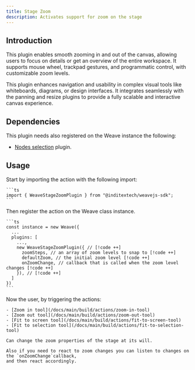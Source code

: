 ```yaml
---
title: Stage Zoom
description: Activates support for zoom on the stage
---
```



## Introduction

This plugin enables smooth zooming in and out of the canvas, allowing users to
focus on details or get an overview of the entire workspace. It supports mouse wheel,
trackpad gestures, and programmatic control, with customizable zoom levels.

This plugin enhances navigation and usability in complex visual tools like
whiteboards, diagrams, or design interfaces. It integrates seamlessly with the
panning and resize plugins to provide a fully scalable and interactive canvas
experience.

## Dependencies

This plugin needs also registered on the Weave instance the following:

- [Nodes selection](/docs/main/build/plugins/nodes-selection) plugin.

## Usage

<Accordions>
  <Accordion title="1. Import the plugin" id="import-plugin">
    Start by importing the action with the following import:

    ```ts
    import { WeaveStageZoomPlugin } from "@inditextech/weavejs-sdk";
    ```

  </Accordion>
  <Accordion title="2. Register the plugin" id="register-plugin">
    Then register the action on the Weave class instance.

    ```ts
    const instance = new Weave({
      ...
      plugins: [
        ...,
        new WeaveStageZoomPlugin({ // [!code ++]
          zoomSteps, // an array of zoom levels to snap to [!code ++]
          defaultZoom, // the initial zoom level [!code ++]
          onZoomChange, // callback that is called when the zoom level changes [!code ++]
        }), // [!code ++]
      ]
    })
    ```

  </Accordion>
  <Accordion title="3. Use the plugin" id="use-the-plugin">
    Now the user, by triggering the actions:

    - [Zoom in tool](/docs/main/build/actions/zoom-in-tool)
    - [Zoom out tool](/docs/main/build/actions/zoom-out-tool)
    - [Fit to screen tool](/docs/main/build/actions/fit-to-screen-tool)
    - [Fit to selection tool](/docs/main/build/actions/fit-to-selection-tool)

    Can change the zoom properties of the stage at its will.

    Also if you need to react to zoom changes you can listen to changes on the `onZoomChange`callback,
    and then react accordingly.

  </Accordion>
</Accordions>

